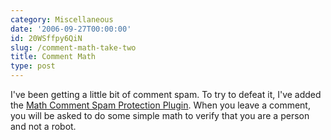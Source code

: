 ```yaml
---
category: Miscellaneous
date: '2006-09-27T00:00:00'
id: 20WSffpy6QiN
slug: /comment-math-take-two
title: Comment Math
type: post
---
```


I've been getting a little bit of comment spam. To try to defeat
it, I've added the
[Math Comment Spam Protection Plugin](http://sw-guide.de/wordpress/math-comment-spam-protection-plugin/).
When you leave a comment, you will be asked to do some simple math
to verify that you are a person and not a robot.